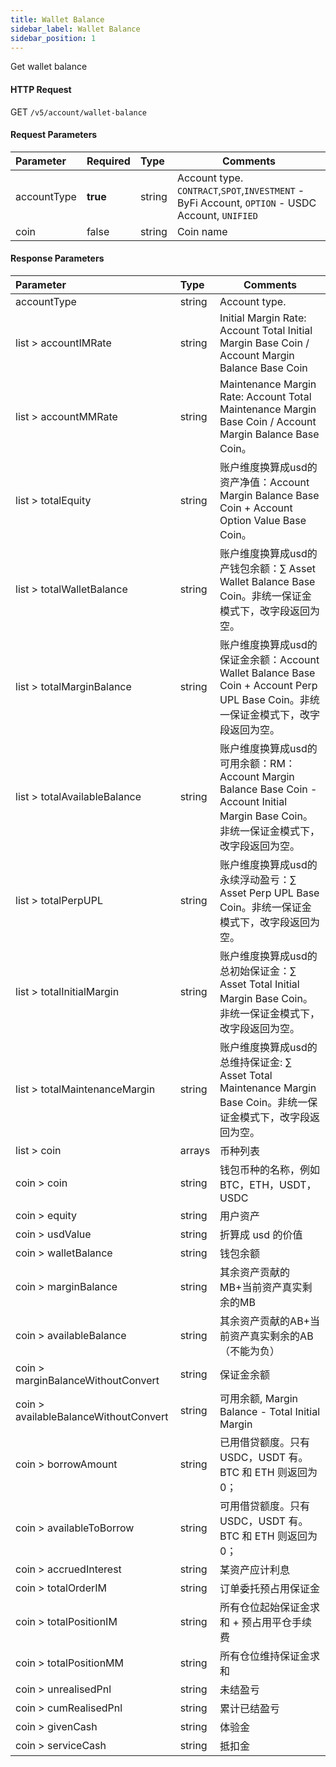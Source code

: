 ```yaml
---
title: Wallet Balance
sidebar_label: Wallet Balance
sidebar_position: 1
---
```

Get wallet balance

#### HTTP Request
GET `/v5/account/wallet-balance`

#### Request Parameters
| Parameter | Required | Type | Comments|
|:----- |:-------|:-----|------ |
|accountType |**true** |string |Account type. `CONTRACT`,`SPOT`,`INVESTMENT` - ByFi Account, `OPTION` - USDC Account, `UNIFIED`|
|coin |false |string |Coin name|

#### Response Parameters
| Parameter | Type | Comments|
|:----- |:-----|----- |
|accountType |string |Account type. |
|list > accountIMRate |string |Initial Margin Rate: Account Total Initial Margin Base Coin / Account Margin Balance Base Coin|
|list > accountMMRate |string |Maintenance Margin Rate: Account Total Maintenance Margin Base Coin / Account Margin Balance Base Coin。|
|list > totalEquity |string |账户维度换算成usd的资产净值：Account Margin Balance Base Coin + Account Option Value Base Coin。|
|list > totalWalletBalance |string |账户维度换算成usd的产钱包余额：∑ Asset Wallet Balance Base Coin。非统一保证金模式下，改字段返回为空。
|list > totalMarginBalance |string |账户维度换算成usd的保证金余额：Account Wallet Balance Base Coin + Account Perp UPL Base Coin。非统一保证金模式下，改字段返回为空。
|list > totalAvailableBalance |string |账户维度换算成usd的可用余额：RM：Account Margin Balance Base Coin - Account Initial Margin Base Coin。非统一保证金模式下，改字段返回为空。
|list > totalPerpUPL |string |账户维度换算成usd的永续浮动盈亏：∑ Asset Perp UPL Base Coin。非统一保证金模式下，改字段返回为空。
|list > totalInitialMargin |string |账户维度换算成usd的总初始保证金：∑ Asset Total Initial Margin Base Coin。非统一保证金模式下，改字段返回为空。
|list > totalMaintenanceMargin |string |账户维度换算成usd的总维持保证金: ∑ Asset Total Maintenance Margin Base Coin。非统一保证金模式下，改字段返回为空。
|list > coin |arrays |币种列表
|coin > coin |string |钱包币种的名称，例如 BTC，ETH，USDT，USDC
|coin > equity |string |用户资产
|coin > usdValue |string |折算成 usd 的价值
|coin > walletBalance |string |钱包余额
|coin > marginBalance |string |其余资产贡献的MB+当前资产真实剩余的MB
|coin > availableBalance |string |其余资产贡献的AB+当前资产真实剩余的AB（不能为负）
|coin > marginBalanceWithoutConvert	|string	|保证金余额
|coin > availableBalanceWithoutConvert |string |可用余额, Margin Balance - Total Initial Margin
|coin > borrowAmount |string |已用借贷额度。只有 USDC，USDT 有。BTC 和 ETH 则返回为 0；
|coin > availableToBorrow |string |可用借贷额度。只有 USDC，USDT 有。BTC 和 ETH 则返回为 0；
|coin > accruedInterest	|string	|某资产应计利息
|coin > totalOrderIM |string |订单委托预占用保证金
|coin > totalPositionIM	|string	|所有仓位起始保证金求和 + 预占用平仓手续费
|coin > totalPositionMM	|string |所有仓位维持保证金求和
|coin > unrealisedPnl |string |未结盈亏
|coin > cumRealisedPnl |string |累计已结盈亏
|coin > givenCash |string |体验金
|coin > serviceCash	|string |抵扣金